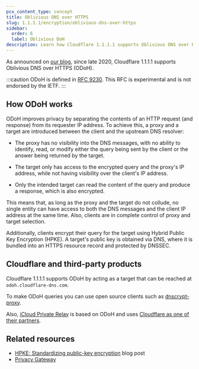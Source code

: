```yaml
---
pcx_content_type: concept
title: Oblivious DNS over HTTPS
slug: 1.1.1.1/encryption/oblivious-dns-over-https
sidebar:
  order: 6
  label: Oblivious DoH
description: Learn how Cloudflare 1.1.1.1 supports Oblivious DNS over HTTPS (ODoH) to enhance privacy by separating HTTP request contents from requester IP addresses.
---
```


As announced on [our blog](https://blog.cloudflare.com/oblivious-dns/), since late 2020, Cloudflare 1.1.1.1 supports Oblivious DNS over HTTPS (ODoH).

:::caution
ODoH is defined in [RFC 9230](https://www.rfc-editor.org/rfc/rfc9230.html). This RFC is experimental and is not endorsed by the IETF.
:::

## How ODoH works

ODoH improves privacy by separating the contents of an HTTP request (and response) from its requester IP address. To achieve this, a proxy and a target are introduced between the client and the upstream DNS resolver:

- The proxy has no visibility into the DNS messages, with no ability to identify, read, or modify either the query being sent by the client or the answer being returned by the target.

- The target only has access to the encrypted query and the proxy's IP address, while not having visibility over the client's IP address.

- Only the intended target can read the content of the query and produce a response, which is also encrypted.

This means that, as long as the proxy and the target do not collude, no single entity can have access to both the DNS messages and the client IP address at the same time. Also, clients are in complete control of proxy and target selection.

Additionally, clients encrypt their query for the target using Hybrid Public Key Encryption (HPKE). A target's public key is obtained via DNS, where it is bundled into an HTTPS resource record and protected by DNSSEC.

## Cloudflare and third-party products

Cloudflare 1.1.1.1 supports ODoH by acting as a target that can be reached at `odoh.cloudflare-dns.com`.

To make ODoH queries you can use open source clients such as [dnscrypt-proxy](https://github.com/DNSCrypt/dnscrypt-proxy).

Also, [iCloud Private Relay](https://support.apple.com/102602) is based on ODoH and uses [Cloudflare as one of their partners](https://blog.cloudflare.com/icloud-private-relay/).

## Related resources

- [HPKE: Standardizing public-key encryption](https://blog.cloudflare.com/hybrid-public-key-encryption/) blog post
- [Privacy Gateway](/privacy-gateway/)